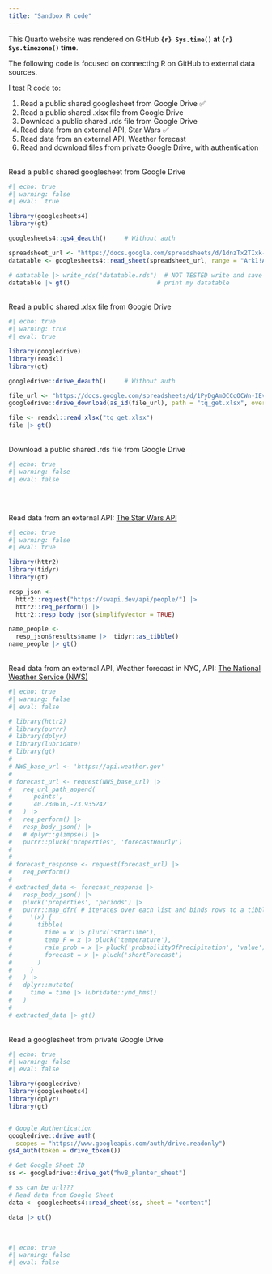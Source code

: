 ```yaml
---
title: "Sandbox R code"
---
```


This Quarto website was rendered on GitHub **`{r} Sys.time()` at `{r} Sys.timezone()` time**.

The following code is focused on connecting R on GitHub to external data sources.

I test R code to:

1. Read a public shared googlesheet from Google Drive ✅ 
1. Read a public shared .xlsx file from Google Drive
1. Download a public shared .rds file from Google Drive 
1. Read data from an external API, Star Wars ✅ 
1. Read data from an external API, Weather forecast
1. Read and download files from private Google Drive, with authentication



\
Read a public shared googlesheet from Google Drive
```r
#| echo: true
#| warning: false
#| eval:  true

library(googlesheets4)
library(gt)

googlesheets4::gs4_deauth()     # Without auth

spreadsheet_url <- "https://docs.google.com/spreadsheets/d/1dnzTx2TIxk-QpoWNz08Jr_e4F2rZ4mDBgphzq9lwdYM/edit?usp=drive_link"
datatable <- googlesheets4::read_sheet(spreadsheet_url, range = "Ark1!A1:D5")

# datatable |> write_rds("datatable.rds")  # NOT TESTED write and save a file (.rds) to my GitHub repository
datatable |> gt()                        # print my datatable
```

\
Read a public shared .xlsx file from Google Drive
```r
#| echo: true
#| warning: true
#| eval: true

library(googledrive)
library(readxl)
library(gt)

googledrive::drive_deauth()     # Without auth

file_url <- "https://docs.google.com/spreadsheets/d/1PyDgAmOCCqOCWn-IEvhvj0RReoLyQwwa/edit?usp=drive_link&ouid=110726128853064340139&rtpof=true&sd=true"
googledrive::drive_download(as_id(file_url), path = "tq_get.xlsx", overwrite = TRUE) 

file <- readxl::read_xlsx("tq_get.xlsx")
file |> gt()  

```

\
Download a public shared .rds file from Google Drive 
```r
#| echo: true
#| warning: false
#| eval: false




```

\
Read data from an external API: [The Star Wars API](https://swapi.dev/)
```r
#| echo: true
#| warning: false
#| eval: true

library(httr2)
library(tidyr)
library(gt)

resp_json <- 
  httr2::request("https://swapi.dev/api/people/") |>
  httr2::req_perform() |>
  httr2::resp_body_json(simplifyVector = TRUE)

name_people <- 
  resp_json$results$name |>  tidyr::as_tibble()
name_people |> gt()
```


\
Read data from an external API, Weather forecast in NYC, API: [The National Weather Service (NWS)](https://api.weather.gov)
```r
#| echo: true
#| warning: false
#| eval: false

# library(httr2)
# library(purrr)
# library(dplyr)
# library(lubridate)
# library(gt)
# 
# NWS_base_url <- 'https://api.weather.gov'
# 
# forecast_url <- request(NWS_base_url) |> 
#   req_url_path_append(
#     'points',
#     '40.730610,-73.935242'
#   ) |> 
#   req_perform() |> 
#   resp_body_json() |> 
#   # dplyr::glimpse() |> 
#   purrr::pluck('properties', 'forecastHourly')
# 
# 
# forecast_response <- request(forecast_url) |> 
#   req_perform()
# 
# extracted_data <- forecast_response |> 
#   resp_body_json() |> 
#   pluck('properties', 'periods') |> 
#   purrr::map_dfr( # iterates over each list and binds rows to a tibble
#     \(x) {
#       tibble(
#         time = x |> pluck('startTime'),
#         temp_F = x |> pluck('temperature'),
#         rain_prob = x |> pluck('probabilityOfPrecipitation', 'value'),
#         forecast = x |> pluck('shortForecast')
#       )
#     }
#   ) |> 
#   dplyr::mutate(
#     time = time |> lubridate::ymd_hms()
#   )
# 
# extracted_data |> gt()
```

\
Read a googlesheet from private Google Drive
```r
#| echo: true
#| warning: false
#| eval: false

library(googledrive)
library(googlesheets4)
library(dplyr)
library(gt)


# Google Authentication
googledrive::drive_auth(
  scopes = "https://www.googleapis.com/auth/drive.readonly")
gs4_auth(token = drive_token())

# Get Google Sheet ID
ss <- googledrive::drive_get("hv8_planter_sheet")

# ss can be url???
# Read data from Google Sheet
data <- googlesheets4::read_sheet(ss, sheet = "content")

data |> gt()
```

\

```r
#| echo: true
#| warning: false
#| eval: false




```